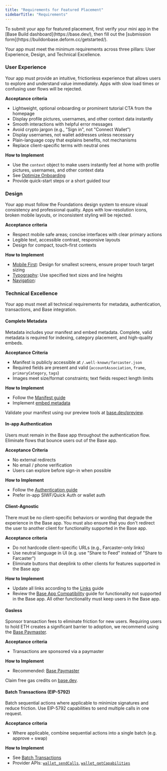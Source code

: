 ```yaml
---
title: "Requirements for Featured Placement"
sidebarTitle: "Requirements"
---
```


<Info>
  To submit your app for featured placement, first verify your mini app in the [Base Build dashboard](https://base.dev/), then fill out the [submission form](https://buildonbase.deform.cc/getstarted/).
</Info>

Your app must meet the minimum requirements across three pillars: User Experience, Design, and Technical Excellence.



### User Experience

Your app must provide an intuitive, frictionless experience that allows users to explore and understand value immediately. Apps with slow load times or confusing user flows will be rejected.

**Acceptance criteria**
- Lightweight, optional onboarding or prominent tutorial CTA from the homepage
- Display profile pictures, usernames, and other context data instantly
- Smooth interactions with helpful error messages
- Avoid crypto jargon (e.g., "Sign in", not "Connect Wallet")
- Display usernames, not wallet addresses unless necessary
- Plain-language copy that explains benefits, not mechanisms
- Replace client-specific terms with neutral ones

**How to Implement**
- Use the `context` object to make users instantly feel at home with profile pictures, usernames, and other context data
- See [Optimize Onboarding](/mini-apps/growth/optimize-onboarding)
- Provide quick-start steps or a short guided tour


### Design

Your app must follow the Foundations design system to ensure visual consistency and professional quality. Apps with low-resolution icons, broken mobile layouts, or inconsistent styling will be rejected.

**Acceptance criteria**
- Respect mobile safe areas; concise interfaces with clear primary actions
- Legible text, accessible contrast, responsive layouts
- Design for compact, touch-first contexts

**How to Implement**
- [Mobile First](/mini-apps/design-ux/foundations/mobile-first): Design for smallest screens, ensure proper touch target sizing
- [Typography](/mini-apps/design-ux/foundations/typography): Use specified text sizes and line heights
- [Navigation](/mini-apps/design-ux/foundations/navigation):



### Technical Excellence

Your app must meet all technical requirements for metadata, authentication, transactions, and Base integration.

#### Complete Metadata

Metadata includes your manifest and embed metadata. Complete, valid metadata is required for indexing, category placement, and high-quality embeds.

**Acceptance Criteria**
- Manifest is publicly accessible at `/.well-known/farcaster.json` 
- Required fields are present and valid (`accountAssociation`, `frame`, `primaryCategory`, `tags`)
- Images meet size/format constraints; text fields respect length limits

**How to Implement**
- Follow the [Manifest guide](/mini-apps/core-concepts/manifest)
- Implement [embed metadata](/mini-apps/core-concepts/embeds-and-previews#implementation)

<Note>
  Validate your manifest using our preview tools at <a href="https://base.dev/preview">base.dev/preview</a>.
</Note>

#### In-app Authentication

Users must remain in the Base app throughout the authentication flow. Eliminate flows that bounce users out of the Base app.

**Acceptance Criteria**
- No external redirects
- No email / phone verification
- Users can explore before sign-in when possible

**How to Implement**
- Follow the [Authentication guide](/mini-apps/core-concepts/authentication)
- Prefer in-app SIWF/Quick Auth or wallet auth

#### Client-Agnostic

There must be no client-specific behaviors or wording that degrade the experience in the Base app. You must also ensure that you don't redirect the user to another client for functionality supported in the Base app.

**Acceptance criteria**
- Do not hardcode client-specific URLs (e.g., Farcaster-only links)
- Use neutral language in UI (e.g. use "Share to Feed" instead of "Share to Farcaster")
- Eliminate buttons that deeplink to other clients for features supported in the Base app

**How to Implement**
- Update all links according to the [Links](/mini-apps/technical-guides/links) guide
- Review the [Base App Compatibility](/mini-apps/troubleshooting/base-app-compatibility) guide for functionality not supported in the Base app. All other functionality must keep users in the Base app.

#### Gasless

Sponsor transaction fees to eliminate friction for new users. Requiring users to hold ETH creates a significant barrier to adoption, we recommend using the [Base Paymaster](/onchainkit/paymaster/quickstart-guide).

**Acceptance criteria**
- Transactions are sponsored via a paymaster

**How to Implement**
- Recommended: [Base Paymaster](/onchainkit/paymaster/quickstart-guide)

<Note>
  Claim free gas credits on <a href="https://base.dev">base.dev</a>.
</Note>

#### Batch Transactions (EIP-5792)

Batch sequential actions where applicable to minimize signatures and reduce friction. Use EIP-5792 capabilities to send multiple calls in one request.

**Acceptance criteria**
- Where applicable, combine sequential actions into a single batch (e.g. approve + swap)

**How to Implement**
- See [Batch Transactions](/base-account/improve-ux/batch-transactions)
- Provider APIs: [`wallet_sendCalls`](/base-account/reference/core/provider-rpc-methods/wallet_sendCalls), [`wallet_getCapabilities`](/base-account/reference/core/provider-rpc-methods/wallet_getCapabilities)